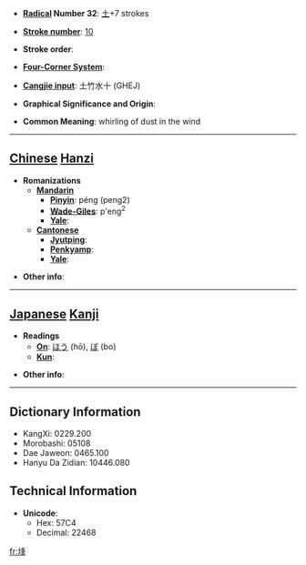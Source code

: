 * '''[[Wiktionary:Chinese radical index| Radical]] Number 32''': [[Wiktionary:Chinese radical index 土|土]]+7 strokes

* '''[[Wiktionary:Chinese total strokes index|Stroke number]]''': [[Wiktionary:Chinese total strokes index 10|10]]

* '''Stroke order''': 

* '''[[Wiktionary:Chinese four corner index|Four-Corner System]]''': 

* '''[[Wiktionary:Chinese Cangjie index|Cangjie input]]''': 土竹水十 (GHEJ)

* '''Graphical Significance and Origin''': 

* '''Common Meaning''': whirling of dust in the wind

----

== [[Chinese]] [[Hanzi]] ==

* '''Romanizations'''
** '''[[Mandarin]]'''
*** '''[[Pinyin]]''': péng (peng2)
*** '''[[Wade-Giles]]''': p'eng<sup>2</sup>
*** '''[[Yale]]''': 
** '''[[Cantonese]]'''
*** '''[[Jyutping]]''':
*** '''[[Penkyamp]]''': 
*** '''[[Yale]]''': 

* '''Other info''': 

----

== [[Japanese]] [[Kanji]] ==

* '''Readings'''
** '''[[On]]''': [[ほう]] (hō), [[ぼ]] (bo)
** '''[[Kun]]''': 

* '''Other info''':  

----

== Dictionary Information ==

* KangXi: 0229.200
* Morobashi: 05108
* Dae Jaweon: 0465.100
* Hanyu Da Zidian: 10446.080

== Technical Information ==

* '''Unicode''':
** Hex: 57C4
** Decimal: 22468

[[fr:埄]]